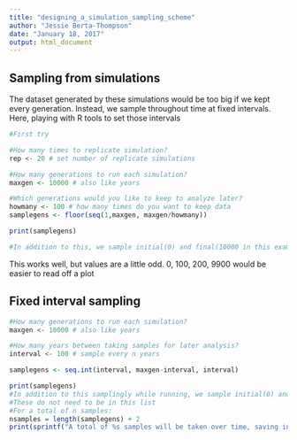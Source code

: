 ```yaml
---
title: "designing_a_simulation_sampling_scheme"
author: "Jessie Berta-Thompson"
date: "January 18, 2017"
output: html_document
---
```


## Sampling from simulations
The dataset generated by these simulations would be too big if we kept every generation. 
Instead, we sample throughout time at fixed intervals. 
Here, playing with R tools to set those intervals



```r
#First try

#How many times to replicate simulation?
rep <- 20 # set number of replicate simulations

#How many generations to run each simulation?
maxgen <- 10000 # also like years

#Which generations would you like to keep to analyze later?
howmany <- 100 # how many times do you want to keep data
samplegens <- floor(seq(1,maxgen, maxgen/howmany))

print(samplegens)

#In addition to this, we sample initial(0) and final(10000 in this example) times.
```

This works well, but values are a little odd.
0, 100, 200, 9900 would be easier to read off a plot

## Fixed interval sampling

```r
#How many generations to run each simulation?
maxgen <- 10000 # also like years

#How many years between taking samples for later analysis?
interval <- 100 # sample every n years

samplegens <- seq.int(interval, maxgen-interval, interval)

print(samplegens)
#In addition to this samplingly while running, we sample initial(0) and final(10000 in this example) times.
#These do not need to be in this list
#For a total of n samples:
nsamples = length(samplegens) + 2
print(sprintf("A total of %s samples will be taken over time, saving information about individuals at start, end and every %s years", nsamples, interval))



```